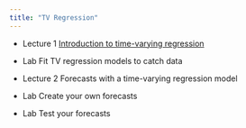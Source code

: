 ```yaml
---
title: "TV Regression"
---
```


- Lecture 1 [Introduction to time-varying regression](Forecasting_2_-_TV_Regression.html)

- Lab Fit TV regression models to catch data

- Lecture 2 Forecasts with a time-varying regression model

- Lab Create your own forecasts

- Lab Test your forecasts


